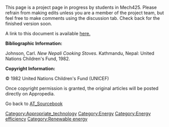 This page is a project page in progress by students in Mech425. Please refrain from making edits unless you are a member of the project team, but feel free to make comments using the discussion tab. Check back for the finished version soon. 


A link to this document is available [http://www.cd3wd.com/cd3wd_40/JF/JF_VE/SMALL/20-454.pdf here.]


'''Bibliographic Information:''' 

Johnson, Carl. ''New Nepali Cooking Stoves.'' Kathmandu, Nepal: United Nations Children's Fund, 1982.
 

'''Copyright Information:''' 

© 1982 United Nations Children's Fund (UNICEF)

 
Once copyright permission is granted, the original articles will be posted directly on Appropedia. 





Go back to [[AT_Sourcebook]]

[[Category:Appropriate_technology]]
[[Category:Energy]]
[[Category:Energy efficiency]]
[[Category:Renewable energy]]